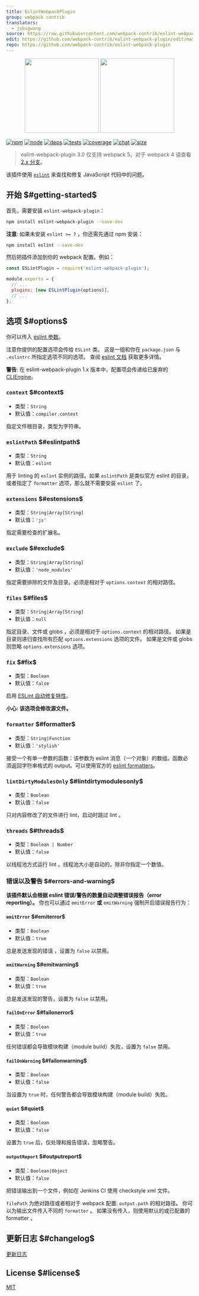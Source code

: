 ```yaml
---
title: EslintWebpackPlugin
group: webpack contrib
translators:
  - jsbugwang
source: https://raw.githubusercontent.com/webpack-contrib/eslint-webpack-plugin/master/README.md
edit: https://github.com/webpack-contrib/eslint-webpack-plugin/edit/master/README.md
repo: https://github.com/webpack-contrib/eslint-webpack-plugin
---
```

<div align="center">
  <a href="https://github.com/eslint/eslint"><img width="200" height="200" src="https://cdn.worldvectorlogo.com/logos/eslint.svg"/></a>
  <a href="https://github.com/webpack/webpack"><img width="200" height="200" src="https://webpack.js.org/assets/icon-square-big.svg"/></a>
</div>

[![npm][npm]][npm-url]
[![node][node]][node-url]
[![deps][deps]][deps-url]
[![tests][tests]][tests-url]
[![coverage][cover]][cover-url]
[![chat][chat]][chat-url]
[![size][size]][size-url]



> eslint-webpack-plugin 3.0 仅支持 webpack 5。对于 webpack 4 请查看 [2.x 分支](https://github.com/webpack-contrib/eslint-webpack-plugin/tree/2.x)。

该插件使用 [`eslint`](https://eslint.org/) 来查找和修复 JavaScript 代码中的问题。

## 开始 $#getting-started$

首先，需要安装 `eslint-webpack-plugin`：

```bash
npm install eslint-webpack-plugin --save-dev
```

**注意**: 如果未安装 `eslint >= 7` ，你还需先通过 npm 安装：

```bash
npm install eslint --save-dev
```

然后把插件添加到你的 webpack 配置。例如：

```js
const ESLintPlugin = require('eslint-webpack-plugin');

module.exports = {
  // ...
  plugins: [new ESLintPlugin(options)],
  // ...
};
```

## 选项 $#options$

你可以传入 [eslint 参数](https://eslint.org/docs/developer-guide/nodejs-api#-new-eslintoptions)。

注意你提供的配置选项会传给 `ESLint` 类。
这是一组和你在 `package.json` 与 `.eslintrc` 所指定选项不同的选项。
查阅 [eslint 文档](https://eslint.org/docs/developer-guide/nodejs-api#-new-eslintoptions) 获取更多详情。

**警告**: 在 eslint-webpack-plugin 1.x 版本中，配置项会传递给已废弃的 [CLIEngine](https://eslint.org/docs/developer-guide/nodejs-api#cliengine)。

### `context` $#context$

- 类型：`String`
- 默认值：`compiler.context`

指定文件根目录，类型为字符串。

### `eslintPath` $#eslintpath$

- 类型：`String`
- 默认值：`eslint`

用于 linting 的 `eslint` 实例的路径。如果 `eslintPath` 是类似官方 eslint 的目录，或者指定了 `formatter` 选项，那么就不需要安装 `eslint` 了。

### `extensions` $#estensions$

- 类型：`String|Array[String]`
- 默认值：`'js'`

指定需要检查的扩展名。

### `exclude` $#exclude$

- 类型：`String|Array[String]`
- 默认值：`'node_modules'`

指定需要排除的文件及目录。必须是相对于 `options.context` 的相对路径。

### `files` $#files$

- 类型：`String|Array[String]`
- 默认值：`null`

指定目录、文件或 globs ，必须是相对于 `options.context` 的相对路径。
如果是目录则递归查找所有匹配 `options.extensions` 选项的文件。
如果是文件或 globs 则忽略 `options.extensions` 选项。

### `fix` $#fix$

- 类型：`Boolean`
- 默认值：`false`

启用 [ESLint 自动修复特性](https://eslint.org/docs/developer-guide/nodejs-api#-eslintoutputfixesresults)。

**小心: 该选项会修改源文件。**

### `formatter` $#formatter$

- 类型：`String|Function`
- 默认值：`'stylish'`

接受一个有单一参数的函数：该参数为 eslint 消息（一个对象）的数组。函数必须返回字符串格式的 output。可以使用官方的 [eslint formatters](https://eslint.org/docs/user-guide/formatters/)。

### `lintDirtyModulesOnly` $#lintdirtymodulesonly$

- 类型：`Boolean`
- 默认值：`false`

只对内容修改了的文件进行 lint，启动时跳过 lint 。

### `threads` $#threads$

- 类型：`Boolean | Number`
- 默认值：`false`

以线程池方式运行 lint 。线程池大小是自动的，除非你指定一个数值。

### 错误以及警告 $#errors-and-warning$

**该插件默认会根据 eslint 错误/警告的数量自动调整错误报告（error reporting）。**
你也可以通过 `emitError` **或** `emitWarning` 强制开启错误报告行为：

#### `emitError` $#emiterror$

- 类型：`Boolean`
- 默认值：`true`

总是发送发现的错误 ，设置为 `false` 以禁用。

#### `emitWarning` $#emitwarning$

- 类型：`Boolean`
- 默认值：`true`

总是发送发现的警告，设置为 `false` 以禁用。

#### `failOnError` $#failonerror$

- 类型：`Boolean`
- 默认值：`true`

任何错误都会导致模块构建（module build）失败，设置为 `false` 禁用。

#### `failOnWarning` $#failonwarning$

- 类型：`Boolean`
- 默认值：`false`

当设置为 `true` 时，任何警告都会导致模块构建（module build）失败。

#### `quiet` $#quiet$

- 类型：`Boolean`
- 默认值：`false`

设置为 `true` 后，仅处理和报告错误，忽略警告。

#### `outputReport` $#outputreport$

- 类型：`Boolean|Object`
- 默认值：`false`

把错误输出到一个文件，例如在 Jenkins CI 使用 checkstyle xml 文件。

`filePath` 为绝对路径或者相对于 webpack 配置: `output.path` 的相对路径。
你可以为输出文件传入不同的 `formatter` 。
如果没有传入，则使用默认的或已配置的 formatter 。

## 更新日志 $#changelog$

[更新日志](https://github.com/webpack-contrib/eslint-webpack-plugin/blob/master/CHANGELOG.md)

## License $#license$

[MIT](https://github.com/webpack-contrib/eslint-webpack-plugin/blob/master/LICENSE)

[npm]: https://img.shields.io/npm/v/eslint-webpack-plugin.svg
[npm-url]: https://npmjs.com/package/eslint-webpack-plugin
[node]: https://img.shields.io/node/v/eslint-webpack-plugin.svg
[node-url]: https://nodejs.org
[deps]: https://david-dm.org/webpack-contrib/eslint-webpack-plugin.svg
[deps-url]: https://david-dm.org/webpack-contrib/eslint-webpack-plugin
[tests]: https://github.com/webpack-contrib/eslint-webpack-plugin/workflows/eslint-webpack-plugin/badge.svg
[tests-url]: https://github.com/webpack-contrib/eslint-webpack-plugin/actions
[cover]: https://codecov.io/gh/webpack-contrib/eslint-webpack-plugin/branch/master/graph/badge.svg
[cover-url]: https://codecov.io/gh/webpack-contrib/eslint-webpack-plugin
[chat]: https://badges.gitter.im/webpack/webpack.svg
[chat-url]: https://gitter.im/webpack/webpack
[size]: https://packagephobia.now.sh/badge?p=eslint-webpack-plugin
[size-url]: https://packagephobia.now.sh/result?p=eslint-webpack-plugin
